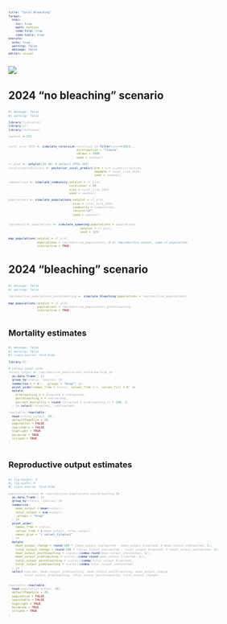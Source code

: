 ```yaml
---
title: "Coral Bleaching"
format:
  html:
    toc: true
    math: mathjax
    code-fold: true
    code-tools: true
execute:
  echo: true
  warning: false
  message: false
editor: visual
---
```


::: cell
```{=html}
<style>
  code, pre {
    font-size: 65%;
    color:darkgrey;
  }
</style>
```
:::

![](images/clipboard-1323299285.jpeg)

## 2024 "no bleaching" scenario

```r
#| message: false
#| warning: false

library(tidyverse)
library(sf)
library(reefspawn)

seedval = 321


coral_size_2024 <- simulate_coralsize(coralsize |> filter(year==2011), 
                                      distribution = "rlnorm", 
                                      ndraws = 2000,
                                      seed = seedval)

sf_plot <- setplot(20,10) # default EPSG:3857
coralsizepredictions <- posterior_coral_predict(brm = brm_sizedistribution,
                                                newdata = coral_size_2024, 
                                                seed = seedval)

communities <- simulate_community(setplot = sf_plot,
                                  coralcover = 40,
                                  size = coral_size_2024,
                                  seed = seedval)

populations <- simulate_populations(setplot = sf_plot,
                                    size = coral_size_2024,
                                    community = communities,
                                    return="sf",
                                    seed = seedval)


reproductive_populations <- simulate_spawning(populations = populations,
                                        setplot = sf_plot,
                                        seed = 123)

map_populations(setplot = sf_plot,
                populations = reproductive_populations, # or reproductive output, same sf population
                interactive = TRUE)
```

## 2024 "bleaching" scenario

```r
#| message: false
#| warning: false

reproductive_populations_postbleaching <- simulate_bleaching(populations = reproductive_populations)

map_populations(setplot = sf_plot, 
                populations = reproductive_populations_postbleaching, 
                interactive = TRUE)
                
```

### Mortality estimates

```r
#| message: false
#| warning: false
#| class-source: fold-hide

library(DT)

# colony level info:
colony_output <- reproductive_populations_postbleaching |> 
  as.data.frame() |> 
  group_by(status, species) |> 
  summarise(n = n(), .groups = "drop") |> 
  pivot_wider(names_from = status, values_from = n, values_fill = 0) |> 
  mutate(
    prebleaching_n = bleached + unbleached,
    postbleaching_n = unbleached,
    percent_mortality = round((bleached / prebleaching_n) * 100, 1)
  ) |> select(-bleached, -unbleached)

reactable::reactable(
  head(colony_output, 20),
  defaultPageSize = 20,
  pagination = FALSE,
  searchable = FALSE,
  highlight = TRUE,
  bordered = TRUE,
  striped = TRUE
)           
                
```

### Reproductive output estimates

```r
#| fig-height: 5
#| fig-width: 9
#| class-source: fold-hide

population_output <- reproductive_populations_postbleaching |> 
  as.data.frame() |> 
  group_by(status, species) |> 
  summarise(
    mean_output = mean(output),
    total_output = sum(output),
    .groups = "drop"
  ) |> 
  pivot_wider(
    names_from = status,
    values_from = c(mean_output, total_output),
    names_glue = "{.value}_{status}"
  ) |> 
  mutate(
    mean_output_change = round(100 * (mean_output_unbleached - mean_output_bleached) / mean_output_unbleached, 1),
    total_output_change = round(100 * (total_output_unbleached - total_output_bleached) / total_output_unbleached, 1),
    mean_output_postbleaching = scales::comma(round(mean_output_unbleached, 1)),
    mean_output_prebleaching = scales::comma(round(mean_output_bleached, 1)),
    total_output_postbleaching = scales::comma(total_output_bleached),
    total_output_prebleaching = scales::comma(total_output_unbleached)
  ) |> 
  select(species, mean_output_prebleaching, mean_output_postbleaching, mean_output_change, 
         total_output_prebleaching, total_output_postbleaching, total_output_change)


reactable::reactable(
  head(population_output, 20),
  defaultPageSize = 20,
  pagination = FALSE,
  searchable = FALSE,
  highlight = TRUE,
  bordered = TRUE,
  striped = TRUE
)           
```
